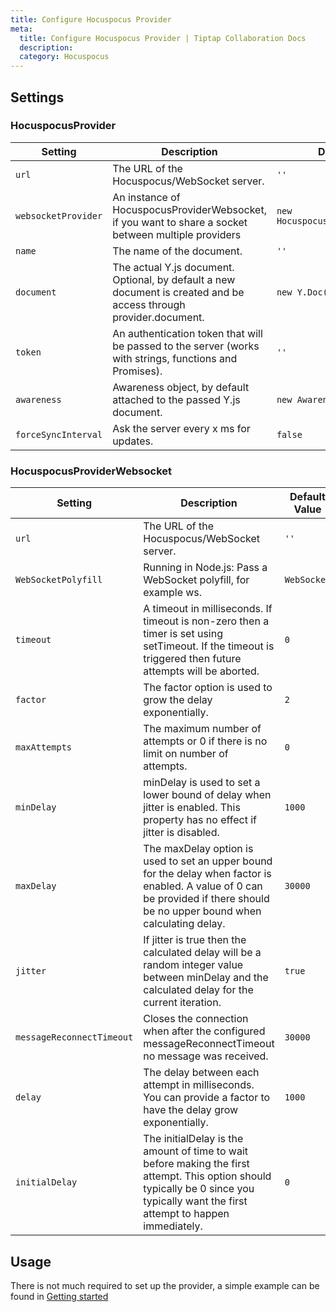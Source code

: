 ```yaml
---
title: Configure Hocuspocus Provider
meta:
  title: Configure Hocuspocus Provider | Tiptap Collaboration Docs
  description:
  category: Hocuspocus
---
```


## Settings

### HocuspocusProvider

| Setting             | Description                                                                                                       | Default Value                       |
|---------------------|-------------------------------------------------------------------------------------------------------------------|-------------------------------------|
| `url`               | The URL of the Hocuspocus/WebSocket server.                                                                       | `''`                                |
| `websocketProvider` | An instance of HocuspocusProviderWebsocket, if you want to share a socket between multiple providers              | `new HocuspocusProviderWebsocket()` |
| `name`              | The name of the document.                                                                                         | `''`                                |
| `document`          | The actual Y.js document. Optional, by default a new document is created and be access through provider.document. | `new Y.Doc()`                       |
| `token`             | An authentication token that will be passed to the server (works with strings, functions and Promises).           | `''`                                |
| `awareness`         | Awareness object, by default attached to the passed Y.js document.                                                | `new Awareness()`                   |
| `forceSyncInterval` | Ask the server every x ms for updates.                                                                            | `false`                             |

### HocuspocusProviderWebsocket

| Setting                   | Description                                                                                                                                                                         | Default Value     |
|---------------------------|-------------------------------------------------------------------------------------------------------------------------------------------------------------------------------------|-------------------|
| `url`                     | The URL of the Hocuspocus/WebSocket server.                                                                                                                                         | `''`              |
| `WebSocketPolyfill`       | Running in Node.js: Pass a WebSocket polyfill, for example ws.                                                                                                                      | `WebSocket`       |
| `timeout`                 | A timeout in milliseconds. If timeout is non-zero then a timer is set using setTimeout. If the timeout is triggered then future attempts will be aborted.                           | `0`               |
| `factor`                  | The factor option is used to grow the delay exponentially.                                                                                                                          | `2`               |
| `maxAttempts`             | The maximum number of attempts or 0 if there is no limit on number of attempts.                                                                                                     | `0`               |
| `minDelay`                | minDelay is used to set a lower bound of delay when jitter is enabled. This property has no effect if jitter is disabled.                                                           | `1000`            |
| `maxDelay`                | The maxDelay option is used to set an upper bound for the delay when factor is enabled. A value of 0 can be provided if there should be no upper bound when calculating delay.      | `30000`           |
| `jitter`                  | If jitter is true then the calculated delay will be a random integer value between minDelay and the calculated delay for the current iteration.                                     | `true`            |
| `messageReconnectTimeout` | Closes the connection when after the configured messageReconnectTimeout no message was received.                                                                                    | `30000`           |
| `delay`                   | The delay between each attempt in milliseconds. You can provide a factor to have the delay grow exponentially.                                                                      | `1000`            |
| `initialDelay`            | The initialDelay is the amount of time to wait before making the first attempt. This option should typically be 0 since you typically want the first attempt to happen immediately. | `0`               |


## Usage

There is not much required to set up the provider, a simple example can be found in [Getting started](/getting-started#frontend)
